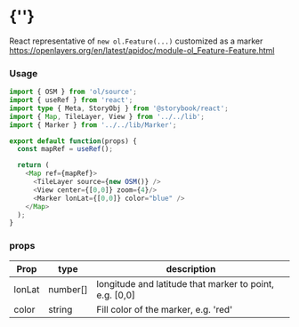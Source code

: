  
<Meta of={MarkerStories} />
 
# {'<Marker />'}
 
React representative of `new ol.Feature(...)` customized as a marker  
https://openlayers.org/en/latest/apidoc/module-ol_Feature-Feature.html
<Story of={MarkerStories.Primary} />

### Usage
```typescript
import { OSM } from 'ol/source';
import { useRef } from 'react';
import type { Meta, StoryObj } from '@storybook/react';
import { Map, TileLayer, View } from '../../lib';
import { Marker } from '../../lib/Marker';

export default function(props) {
  const mapRef = useRef();

  return (
    <Map ref={mapRef}>
      <TileLayer source={new OSM()} />
      <View center={[0,0]} zoom={4}/>
      <Marker lonLat={[0,0]} color="blue" />
    </Map>
  );
}
```


### props

| Prop   | type        | description |
| ------ | ----------- | ------------|
| lonLat | number[]    | longitude and latitude that marker to point, e.g. [0,0] | 
| color  | string      | Fill color of the marker, e.g. 'red' |

